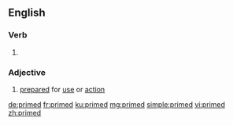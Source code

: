 ==English==

===Verb===
{{head|en|verb form}}

# {{en-past of|prime}}

===Adjective===
{{en-adj|-}}

# [[prepared]] for [[use]] or [[action]]

[[de:primed]]
[[fr:primed]]
[[ku:primed]]
[[mg:primed]]
[[simple:primed]]
[[vi:primed]]
[[zh:primed]]